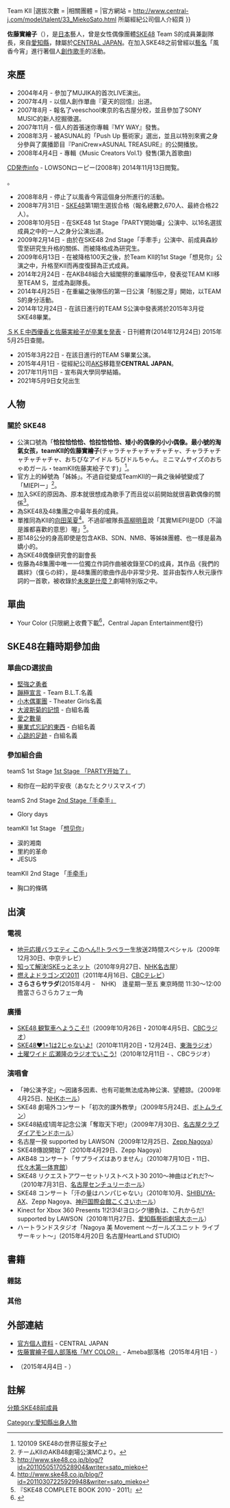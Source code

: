 {{Infobox AKB48 member
|名稱 = 佐藤實繪子
|圖像 =
|日文原名 = 佐藤 実絵子
|假名 = さとう みえこ
|羅馬拼音 = Sato Mieko
|暱稱 = {{lang|ja|姉さん}}<br>{{lang|ja|みえぴー}}
|其他藝名 = 風香今宵（今宵風香）
|國籍 = {{JPN}}
|生年 = 1986
|生月 = 6
|生日 = 24
|出身地點 = {{JPN}}[[愛知縣|愛知縣]][[名古屋市|名古屋市]]
|身高 = 148cm
|血型 = O型
|出道作品 =《[[堅強之勇者|堅強之勇者]]》
|出道日期 = 
|加入時期 = SKE48第1期
|經紀公司 = [[CENTRAL_JAPAN|CENTRAL JAPAN]]
|畢業前所屬團體 = SKE48
|畢業前所屬隊伍 = Team S
|兼任隊伍 = 
|前屬隊伍 =  研究生{{→}}Team KII
|選拔次數 = 
|相關團體 = 
|官方網站 = http://www.central-j.com/model/talent/33_MiekoSato.html 所屬經紀公司個人介紹頁
}}

'''佐藤實繪子'''（{{bd|1986年|6月24日||}}），是[[日本|日本]]藝人，曾是女性偶像團體[[SKE48|SKE48]] Team S的成員兼副隊長，來自[[愛知縣|愛知縣]]，隸屬於[[CENTRAL_JAPAN|CENTRAL JAPAN]]。在加入SKE48之前曾經以[[藝名|藝名]]「風香今宵」進行著個人[[創作歌手|創作歌手]]的活動。

== 來歷 ==
*2004年4月 - 參加了MUJIKA的首次LIVE演出。
*2007年4月 - 以個人創作單曲『夏天的回憶』出道。
*2007年8月 - 報名了veeschool東京的名古屋分校，並且參加了SONY MUSIC的新人挖掘徵選。
*2007年11月 - 個人的首張迷你專輯『MY WAY』發售。
*2008年3月 - 被ASUNAL的「Push Up 藝術家」選出，並且以特別來賓之身分參與了廣播節目『PaniCrew×ASUNAL TREASURE』的公開播放。
*2008年4月4日 - 專輯《Music Creators Vol.1》發售(第九首歌曲)<REF>
[http://www.hmv.co.jp/artist_%E3%82%B2%E3%83%BC%E3%83%A0-%E3%83%9F%E3%83%A5%E3%83%BC%E3%82%B8%E3%83%83%E3%82%AF_000000000015330/item_%E3%83%A2%E3%83%90%E3%82%B2%E3%83%BC%E3%83%9F%E3%83%A5%E3%83%BC%E3%82%B8%E3%83%83%E3%82%AF-%E3%82%AF%E3%83%AA%E3%82%A8%E3%82%A4%E3%82%BF%E3%83%BC%E3%82%BA-Vol-1_2698415 CD発売info] {{Wayback|url=http://www.hmv.co.jp/artist_%E3%82%B2%E3%83%BC%E3%83%A0-%E3%83%9F%E3%83%A5%E3%83%BC%E3%82%B8%E3%83%83%E3%82%AF_000000000015330/item_%E3%83%A2%E3%83%90%E3%82%B2%E3%83%BC%E3%83%9F%E3%83%A5%E3%83%BC%E3%82%B8%E3%83%83%E3%82%AF-%E3%82%AF%E3%83%AA%E3%82%A8%E3%82%A4%E3%82%BF%E3%83%BC%E3%82%BA-Vol-1_2698415 |date=20150924031249 }} - LOWSONローピー(2008年) 2014年11月13日閲覧。
</REF>。
*2008年8月 - 停止了以風香今宵這個身分所進行的活動。
*2008年7月31日 - [[SKE48|SKE48]]第1期生選拔合格（報名總數2,670人、最終合格22人）。
*2008年10月5日 - 在SKE48 1st Stage「PARTY開始囉」公演中、以16名選拔成員之中的一人之身分公演出道。
*2009年2月14日 - 由於在SKE48 2nd Stage「手牽手」公演中、前成員森紗雪至研究生升格的關係、而被降格成為研究生。
*2009年6月13日 - 在被降格100天之後，於Team KII的1st Stage「想見你」公演之中，升格至KII而再度復歸為正式成員。
*2014年2月24日 - 在AKB48組合大組閣祭的重編隊伍中，發表從TEAM KII移至TEAM S，並成為副隊長。
*2014年4月25日 - 在重編之後隊伍的第一日公演「制服之芽」開始，以TEAM S的身分活動。
*2014年12月24日 - 在該日進行的TEAM S公演中發表將於2015年3月從SKE48畢業。<REF>
[http://www.nikkansports.com/entertainment/akb48/news/f-et-tp0-20141224-1413179.html ＳＫＥ中西優香と佐藤実絵子が卒業を発表] {{Wayback|url=http://www.nikkansports.com/entertainment/akb48/news/f-et-tp0-20141224-1413179.html |date=20150710184347 }} - 日刊體育(2014年12月24日) 2015年5月25日查閱。
</REF>
*2015年3月22日 - 在該日進行的TEAM S畢業公演。
*2015年4月1日 - 從經紀公司[[AKS|AKS]]移籍至'''CENTRAL JAPAN'''。
*2017年11月11日 - 宣布與大學同學結婚。
*2021年5月9日女兒出生

== 人物 ==
=== 關於 SKE48 ===
*公演口號為「'''恰拉恰恰恰、恰拉恰恰恰、矮小的偶像的小小偶像。最小號的淘氣女孩，teamKII的佐藤實繪子'''(チャラチャチャチャチャチャ、チャラチャチャチャチャチャ、おちびなアイドル ちびドルちゃん。ミニマムサイズのおちゃめガール・teamKII佐藤実絵子です)」<ref>120109 SKE48の世界征服女子</ref>。
*官方上的綽號為「姊姊」。不過自從變成TeamKII的一員之後綽號變成了「MIEPIー」<ref>チームKIIのAKB48劇場公演MCより。 </ref>。
*加入SKE的原因為、原本就很想成為歌手了而且從以前開始就很喜歡偶像的關係<ref>http://www.ske48.co.jp/blog/?id=20110505170528904&writer=sato_mieko{{dead link|date=2017年11月 |bot=InternetArchiveBot |fix-attempted=yes }} </ref>。
*為SKE48及48集團之中最年長的成員。
*單推同為KII的[[向田茉夏|向田茉夏]]<ref>http://www.ske48.co.jp/blog/?id=20110307225929948&writer=sato_mieko{{dead link|date=2017年11月 |bot=InternetArchiveBot |fix-attempted=yes }} </ref>。不過卻被隊長[[高柳明音|高柳明音]]說「其實MIEPII是DD（不論是誰都喜歡的意思）喔」<ref>『SKE48 COMPLETE BOOK 2010 - 2011』 </ref>。
*那148公分的身高即使是包含AKB、SDN、NMB、等姊妹團體、也一樣是最為嬌小的。
*為SKE48偶像研究會的副會長
*佐藤為48集團中唯一一位獨立作詞作曲被收錄至CD的成員，其作品《我們的羈絆》（僕らの絆），是48集團的歌曲作品中非常少見、並非由製作人秋元康作詞的一首歌，被收錄於[[未來是什麼？|未來是什麼？]]劇場特別版之中。
== 單曲 ==
* Your Color (只限網上收費下載<ref>{{Cite web |url=https://twitter.com/mieppp624/status/617221643841048576 |title=Twitter，2015年7月4日個人發文，2015年7月13日查閱 |accessdate=2015年7月13日 |archive-date=2016年3月7日 |archive-url=https://web.archive.org/web/20160307094224/https://twitter.com/mieppp624/status/617221643841048576 |dead-url=no }}</ref>，Central Japan Entertainment發行)
== SKE48在籍時期參加曲 ==
=== 單曲CD選拔曲 ===
* [[堅強之勇者|堅強之勇者]]
* [[藍天下的單相思#蹦極宣言|蹦極宣言]] - Team B.L.T.名義
* [[抱歉，SUMMER#小木偶軍團|小木偶軍團]] - Theater Girls名義
* [[1!2!3!4!_請多關照!#大波斯菊的記憶|大波斯菊的記憶]] - 白組名義
* [[萬歲Venus#愛之數量|愛之數量]]
* [[萬歲Venus#畢業式忘記的東西|畢業式忘記的東西]] - 白組名義
* [[翡翠色的沙灘裙#心跳的足跡|心跳的足跡]] - 白組名義

=== 參加組合曲 ===
; teamS 1st Stage [[TeamA_1st_Stage「PARTY开始了」|1st Stage 「PARTY开始了」]]

* 和你在一起的平安夜（あなたとクリスマスイブ）

; teamS 2nd Stage [[teamS_2nd_Stage「手牵手」|2nd Stage「手牵手」]]
* Glory days
; teamKII 1st Stage 「[[TeamA_2nd_Stage「想见你」#SKE48_teamKII_1st_Stage「想见你」公演|想见你]]」
* 涙的湘南
* 里約的革命
* JESUS
; teamKII 2nd Stage 「[[TeamS_2nd_Stage「手牵手」#SKE48_TeamKII_2nd_Stage「手牵手」公演|手牵手]]」
* 胸口的條碼

== 出演 ==

=== 電視 ===
* [[地元応援バラエティ_このへん!!トラベラー|地元応援バラエティ このへん!!トラベラー]]生放送2時間スペシャル（2009年12月30日、中京テレビ）
* [[知って解決!SKEっとネット|知って解決!SKEっとネット]]（2010年9月27日、[[NHK名古屋放送局|NHK名古屋]]）
* [[BANG_BANG_BASEBALL|燃えよドラゴンズ!2011]]（2011年4月16日、[[CBCテレビ|CBCテレビ]]） 
* '''さらさらサラダ'''(2015年4月 -　NHK)　逢星期一至五 東京時間 11:30～12:00　擔當さらさらカフェ一角

=== 廣播 ===
* [[SKE48_観覧車へようこそ!!|SKE48 観覧車へようこそ!!]]（2009年10月26日・2010年4月5日、[[CBCラジオ|CBCラジオ]]）
* [[SKE48_1+1は2じゃないよ!|SKE48♥1+1は2じゃないよ!]]（2010年11月20日・12月24日、[[東海ラジオ放送|東海ラジオ]]）
* [[土曜ワイド_広瀬隆のラジオでいこう!|土曜ワイド 広瀬隆のラジオでいこう!]]（2010年12月11日 - 、CBCラジオ）

=== 演唱會 ===
* 「神公演予定」～因諸多因素、也有可能無法成為神公演、望體諒。（2009年4月25日、[[NHKホール|NHKホール]]）
* SKE48 劇場外コンサート「初次的課外教學」（2009年5月24日、[[ボトムライン|ボトムライン]]）
* SKE48結成1周年記念公演「奪取天下吧!」（2009年7月30日、[[CLUB_DIAMOND_HALL|名古屋クラブダイアモンドホール]]）
* 名古屋一揆 supported by LAWSON（2009年12月25日、[[Zepp#Zepp_Nagoya|Zepp Nagoya]]）
* SKE48傳說開始了（2010年4月29日、Zepp Nagoya）
* AKB48 コンサート「サプライズはありません」（2010年7月10日・11日、[[国立代々木競技場#第一体育館|代々木第一体育館]]）
* SKE48 リクエストアワーセットリストベスト30 2010〜神曲はどれだ?〜（2010年7月31日、[[名古屋国際会議場|名古屋センチュリーホール]]）
* SKE48 コンサート「汗の量はハンパじゃない」（2010年10月、[[SHIBUYA-AX|SHIBUYA-AX]]、Zepp Nagoya、[[神戸国際会館|神戸国際会館こくさいホール]]）
* Kinect for Xbox 360 Presents 1!2!3!4!ヨロシク!勝負は、これからだ! supported by LAWSON（2010年11月27日、[[愛知縣藝術劇場|愛知縣藝術劇場大ホール]]）
* ハートランドスタジオ「Nagoya 美 Movement ～ガールズユニット ライブ サーキット～」(2015年4月20日 名古屋HeartLand STUDIO)

== 書籍 ==
=== 雜誌 ===

=== 其他 ===
== 外部連結 ==
* [https://web.archive.org/web/20150402230141/http://www.central-j.com/model/talent/33_MiekoSato.html 官方個人資料] - CENTRAL JAPAN
* [http://ameblo.jp/mieko-sato/ 佐藤實繪子個人部落格「MY COLOR」]{{Wayback|url=http://ameblo.jp/mieko-sato/ |date=20150616195630 }} - Ameba部落格（2015年4月1日 - ）
* {{Instagram|mieppp624}}（2015年4月4日 - ）

== 註解 ==
{{Reflist}}

{{SKE48}}
{{DEFAULTSORT:sato mieko}}
[[分類:SKE48前成員|分類:SKE48前成員]]
[[Category:愛知縣出身人物|Category:愛知縣出身人物]]